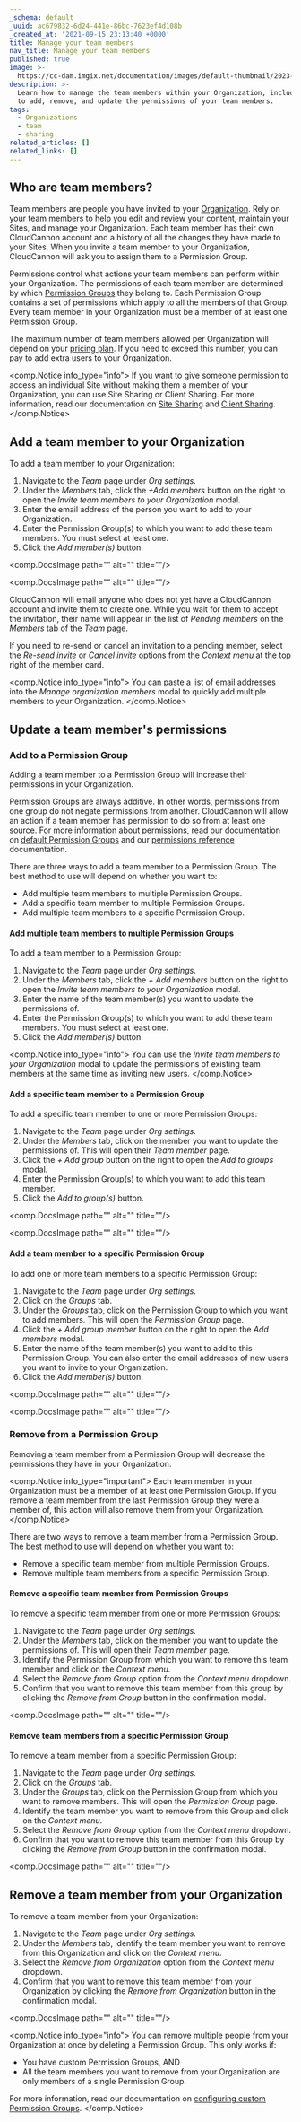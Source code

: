 ```yaml
---
_schema: default
_uuid: ac679832-6d24-441e-86bc-7623ef4d108b
_created_at: '2021-09-15 23:13:40 +0000'
title: Manage your team members
nav_title: Manage your team members
published: true
image: >-
  https://cc-dam.imgix.net/documentation/images/default-thumbnail/2023-Q4/CloudCannon-Documentation-Thumbnail.png
description: >-
  Learn how to manage the team members within your Organization, including how
  to add, remove, and update the permissions of your team members.
tags:
  - Organizations
  - team
  - sharing
related_articles: []
related_links: []
---
```

## Who are team members?

Team members are people you have invited to your [Organization](/documentation/articles/what-is-an-organization/). Rely on your team members to help you edit and review your content, maintain your Sites, and manage your Organization. Each team member has their own CloudCannon account and a history of all the changes they have made to your Sites. When you invite a team member to your Organization, CloudCannon will ask you to assign them to a Permission Group.

Permissions control what actions your team members can perform within your Organization. The permissions of each team member are determined by which [Permission Groups](/documentation/articles/default-permission-groups/) they belong to. Each Permission Group contains a set of permissions which apply to all the members of that Group. Every team member in your Organization must be a member of at least one Permission Group.

The maximum number of team members allowed per Organization will depend on your [pricing plan](/pricing/). If you need to exceed this number, you can pay to add extra users to your Organization.

<comp.Notice info_type="info">
  If you want to give someone permission to access an individual Site without making them a member of your Organization, you can use Site Sharing or Client Sharing. For more information, read our documentation on [Site Sharing](/documentation/articles/share-a-site-with-site-sharing/) and [Client Sharing](/documentation/articles/share-a-site-with-client-sharing/).
</comp.Notice>

## Add a team member to your Organization

To add a team member to your Organization:

1. Navigate to the *Team* page under *Org settings*.
2. Under the *Members* tab, click the *\+Add members* button on the right to open the *Invite team members to your Organization* modal.
3. Enter the email address of the person you want to add to your Organization.
4. Enter the Permission Group(s) to which you want to add these team members. You must select at least one.
5. Click the *Add member(s)* button.

<comp.DocsImage path="" alt="" title=""/>

<comp.DocsImage path="" alt="" title=""/>

CloudCannon will email anyone who does not yet have a CloudCannon account and invite them to create one. While you wait for them to accept the invitation, their name will appear in the list of *Pending members* on the *Members* tab of the *Team* page.

If you need to re-send or cancel an invitation to a pending member, select the *Re-send invite* or *Cancel invite* options from the *Context menu* at the top right of the member card.

<comp.Notice info_type="info">
  You can paste a list of email addresses into the *Manage organization members* modal to quickly add multiple members to your Organization.
</comp.Notice>

## Update a team member's permissions

### Add to a Permission Group

Adding a team member to a Permission Group will increase their permissions in your Organization.

Permission Groups are always additive. In other words, permissions from one group do not negate permissions from another. CloudCannon will allow an action if a team member has permission to do so from at least one source. For more information about permissions, read our documentation on [default Permission Groups](/documentation/articles/default-permission-groups/) and our [permissions reference](/documentation/articles/permissions-reference/) documentation.

There are three ways to add a team member to a Permission Group. The best method to use will depend on whether you want to:

* Add multiple team members to multiple Permission Groups.
* Add a specific team member to multiple Permission Groups.
* Add multiple team members to a specific Permission Group.

#### Add multiple team members to multiple Permission Groups

To add a team member to a Permission Group:

1. Navigate to the *Team* page under *Org settings*.
2. Under the *Members* tab, click the *\+ Add members* button on the right to open the *Invite team members to your Organization* modal.
3. Enter the name of the team member(s) you want to update the permissions of.
4. Enter the Permission Group(s) to which you want to add these team members. You must select at least one.
5. Click the *Add member(s)* button.

<comp.Notice info_type="info">
  You can use the *Invite team members to your Organization* modal to update the permissions of existing team members at the same time as inviting new users.
</comp.Notice>

#### Add a specific team member to a Permission Group

To add a specific team member to one or more Permission Groups:

1. Navigate to the *Team* page under *Org settings*.
2. Under the *Members* tab, click on the member you want to update the permissions of. This will open their *Team member* page.
3. Click the *\+ Add group* button on the right to open the *Add to groups* modal.
4. Enter the Permission Group(s) to which you want to add this team member.
5. Click the *Add to group(s)* button.

<comp.DocsImage path="" alt="" title=""/>

<comp.DocsImage path="" alt="" title=""/>

#### Add a team member to a specific Permission Group

To add one or more team members to a specific Permission Group:

1. Navigate to the *Team* page under *Org settings*.
2. Click on the *Groups* tab.
3. Under the *Groups* tab, click on the Permission Group to which you want to add members. This will open the *Permission Group* page.
4. Click the *\+ Add group member* button on the right to open the *Add members* modal.
5. Enter the name of the team member(s) you want to add to this Permission Group. You can also enter the email addresses of new users you want to invite to your Organization.
6. Click the *Add member(s)* button.

<comp.DocsImage path="" alt="" title=""/>

<comp.DocsImage path="" alt="" title=""/>

### Remove from a Permission Group

Removing a team member from a Permission Group will decrease the permissions they have in your Organization.

<comp.Notice info_type="important">
  Each team member in your Organization must be a member of at least one Permission Group. If you remove a team member from the last Permission Group they were a member of, this action will also remove them from your Organization.
</comp.Notice>

There are two ways to remove a team member from a Permission Group. The best method to use will depend on whether you want to:

* Remove a specific team member from multiple Permission Groups.
* Remove multiple team members from a specific Permission Group.

#### Remove a specific team member from Permission Groups

To remove a specific team member from one or more Permission Groups:

1. Navigate to the *Team* page under *Org settings*.
2. Under the *Members* tab, click on the member you want to update the permissions of. This will open their *Team member* page.
3. Identify the Permission Group from which you want to remove this team member and click on the *Context menu*.
4. Select the *Remove from Group* option from the *Context menu* dropdown.
5. Confirm that you want to remove this team member from this group by clicking the *Remove from Group* button in the confirmation modal.

<comp.DocsImage path="" alt="" title=""/>

#### Remove team members from a specific Permission Group

To remove a team member from a specific Permission Group:

1. Navigate to the *Team* page under *Org settings*.
2. Click on the *Groups* tab.
3. Under the *Groups* tab, click on the Permission Group from which you want to remove members. This will open the *Permission Group* page.
4. Identify the team member you want to remove from this Group and click on the *Context menu*.
5. Select the *Remove from Group* option from the *Context menu* dropdown.
6. Confirm that you want to remove this team member from this Group by clicking the *Remove from Group* button in the confirmation modal.

<comp.DocsImage path="" alt="" title=""/>

## Remove a team member from your Organization

To remove a team member from your Organization:

1. Navigate to the *Team* page under *Org settings*.
2. Under the *Members* tab, identify the team member you want to remove from this Organization and click on the *Context menu*.
3. Select the *Remove from Organization* option from the *Context menu* dropdown.
4. Confirm that you want to remove this team member from your Organization by clicking the *Remove from Organization* button in the confirmation modal.

<comp.DocsImage path="" alt="" title=""/>

<comp.Notice info_type="info">
  You can remove multiple people from your Organization at once by deleting a Permission Group. This only works if:

  * You have custom Permission Groups, AND
  * All the team members you want to remove from your Organization are only members of a single Permission Group.

  For more information, read our documentation on [configuring custom Permission Groups](/documentation/articles/configure-custom-permission-groups/).
</comp.Notice>